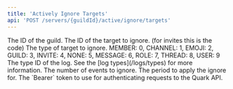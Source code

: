 ```yaml
---
title: 'Actively Ignore Targets'
api: 'POST /servers/{guildId}/active/ignore/targets'
---
```


<ParamField path="guild ID" type="string">
  The ID of the guild.
</ParamField>

<ParamField body="id" type="string" required>
  The ID of the target to ignore. (for invites this is the code)
</ParamField>

<ParamField body="type" type="integer" required>
  The type of target to ignore. MEMBER: 0, CHANNEL: 1, EMOJI: 2, GUILD: 3, INVITE: 4, NONE: 5, MESSAGE: 6, ROLE: 7, THREAD: 8, USER: 9
</ParamField>

<ParamField body="logType" type="integer">
  The type ID of the log. See the [log types](/logs/types) for more information.
</ParamField>

<ParamField body="count" type="integer">
  The number of events to ignore.
</ParamField>

<ParamField body="time" type="integer">
  The period to apply the ignore for.
</ParamField>

<ResponseField name="token" type="string" required>
  The `Bearer` token to use for authenticating requests to the Quark API.
</ResponseField>